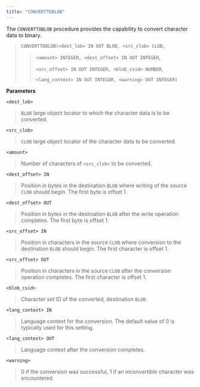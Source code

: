 ```yaml
---
title: "CONVERTTOBLOB"
---
```


The `CONVERTTOBLOB` procedure provides the capability to convert character data to binary.

> `CONVERTTOBLOB(<dest_lob> IN OUT BLOB, <src_clob> CLOB,`
> 
> > `<amount> INTEGER, <dest_offset> IN OUT INTEGER`,
> > 
> > `<src_offset> IN OUT INTEGER, <blob_csid> NUMBER`,
> > 
> > `<lang_context> IN OUT INTEGER, <warning> OUT INTEGER)`

**Parameters**

`<dest_lob>`

> `BLOB` large object locator to which the character data is to be converted.

`<src_clob>`

> `CLOB` large object locator of the character data to be converted.

`<amount>`

> Number of characters of `<src_clob>` to be converted.

`<dest_offset> IN`

> Position in bytes in the destination `BLOB` where writing of the source `CLOB` should begin. The first byte is offset 1.

`<dest_offset> OUT`

> Position in bytes in the destination `BLOB` after the write operation completes. The first byte is offset 1.

`<src_offset> IN`

> Position in characters in the source `CLOB` where conversion to the destination `BLOB` should begin. The first character is offset 1.

`<src_offset> OUT`

> Position in characters in the source `CLOB` after the conversion operation completes. The first character is offset 1.

`<blob_csid>`

> Character set ID of the converted, destination `BLOB`.

`<lang_context> IN`

> Language context for the conversion. The default value of 0 is typically used for this setting.

`<lang_context> OUT`

> Language context after the conversion completes.

`<warning>`

> 0 if the conversion was successful, 1 if an inconvertible character was encountered.
